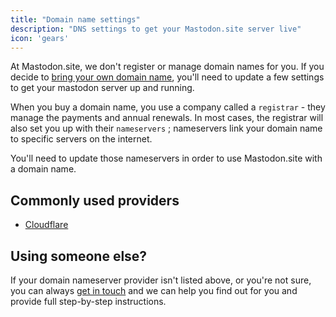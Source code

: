 ```yaml
---
title: "Domain name settings"
description: "DNS settings to get your Mastodon.site server live"
icon: 'gears'
---
```


At Mastodon.site, we don't register or manage domain names for you. If you decide to [bring your own domain name](/managed-server/domain-name), you'll need to update a few settings to get your mastodon server up and running.

When you buy a domain name, you use a company called a `registrar` - they manage the payments and annual renewals. In most cases, the registrar will also set you up with their `nameservers` ; nameservers link your domain name to specific servers on the internet.

<Tip>You'll need to update those nameservers in order to use Mastodon.site with a domain name.</Tip>

## Commonly used providers

- [Cloudflare](/support/set-mastodon-cloudflare-dns)

## Using someone else?

If your domain nameserver provider isn't listed above, or you're not sure, you can always [get in touch](/support/overview) and we can help you find out for you and provide full step-by-step instructions.